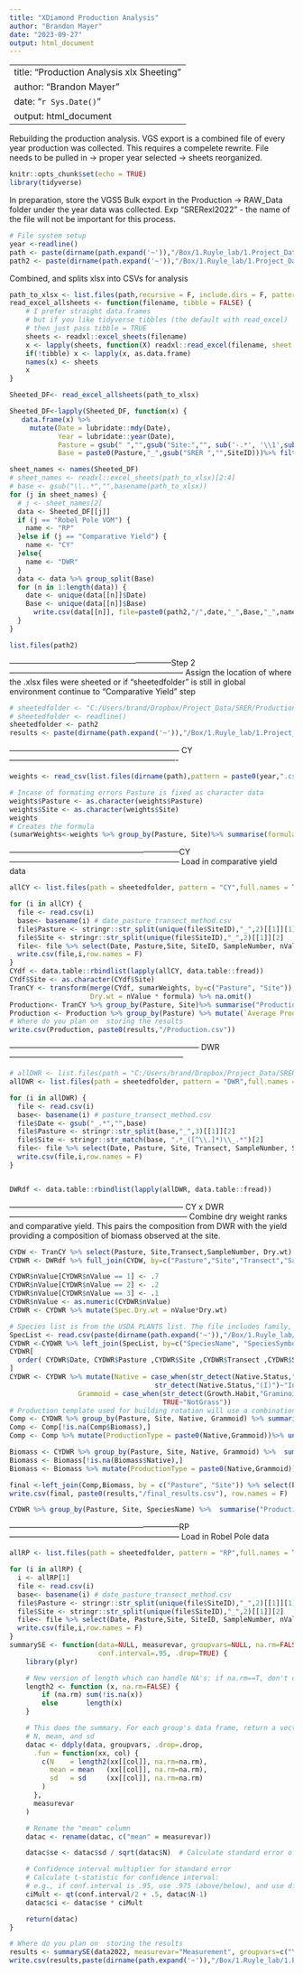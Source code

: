 ```yaml
---
title: "XDiamond Production Analysis"
author: "Brandon Mayer"
date: "2023-09-27"
output: html_document
---
```

---
title: "Production Analysis xlx Sheeting"
author: "Brandon Mayer"
date: "`r Sys.Date()`"
output: html_document
---
Rebuilding the production analysis. VGS export is a combined file of every year production was collected. This requires a compelete rewrite.
File needs to be pulled in -> proper year selected ->  sheets reorganized. 

```r
knitr::opts_chunk$set(echo = TRUE)
library(tidyverse)
```

In preparation, store the VGS5 Bulk export in the Production -> RAW_Data folder under the year data was collected. Exp "SRERexl2022"
  -   the name of the file will not be important for this process. 

```r
# File system setup
year <-readline() 
path <- paste(dirname(path.expand('~')),"/Box/1.Ruyle_lab/1.Project_Data/XDiamond/AZGFD_LandSwap/Data/Production/",year, sep="")
path2 <- paste(dirname(path.expand('~')),"/Box/1.Ruyle_lab/1.Project_Data/XDiamond/AZGFD_LandSwap/Data/Production/", paste0(year,"_sheeted"), sep="");dir.create(path = paste0(path2))

```

Combined, and splits xlsx into CSVs for analysis

```r
path_to_xlsx <- list.files(path,recursive = F, include.dirs = F, pattern = ".xlsx",full.names = T) #[2] 
read_excel_allsheets <- function(filename, tibble = FALSE) {
    # I prefer straight data.frames
    # but if you like tidyverse tibbles (the default with read_excel)
    # then just pass tibble = TRUE
    sheets <- readxl::excel_sheets(filename)
    x <- lapply(sheets, function(X) readxl::read_excel(filename, sheet = X))
    if(!tibble) x <- lapply(x, as.data.frame)
    names(x) <- sheets
    x
}

Sheeted_DF<- read_excel_allsheets(path_to_xlsx)

Sheeted_DF<-lapply(Sheeted_DF, function(x) {  
   data.frame(x) %>%
     mutate(Date = lubridate::mdy(Date), 
            Year = lubridate::year(Date),
            Pasture = gsub(" ","",gsub("Site:","", sub('-.*', '\\1',sub('.*>', '\\1', Ancestry)), fixed = TRUE)),
            Base = paste0(Pasture,"_",gsub("SRER ","",SiteID)))%>% filter(Year == as.numeric(year))})
```


```r

sheet_names <- names(Sheeted_DF)
# sheet_names <- readxl::excel_sheets(path_to_xlsx)[2:4]
# base <- gsub("\\..*","",basename(path_to_xlsx))
for (j in sheet_names) {
  # j <- sheet_names[2]
  data <- Sheeted_DF[[j]]
  if (j == "Robel Pole VOM") {
    name <- "RP"
  }else if (j == "Comparative Yield") {
    name <- "CY"
  }else{
    name <- "DWR"
  }
  data <- data %>% group_split(Base)
  for (n in 1:length(data)) {
    date <- unique(data[[n]]$Date)
    Base <- unique(data[[n]]$Base)
      write.csv(data[[n]], file=paste0(path2,"/",date,"_",Base,"_",name,".csv"))
  }
}

list.files(path2)
```
--------------------------------------------------------------Step 2------------------------------------------------------------------
Assign the location of where the .xlsx files were sheeted or if "sheetedfolder" is still in global environment continue to 
"Comparative Yield" step  

```r
# sheetedfolder <- "C:/Users/brand/Dropbox/Project_Data/SRER/Production/SRER2021_sheeted"
# sheetedfolder <- readline()
sheetedfolder <- path2
results <- paste(dirname(path.expand('~')),"/Box/1.Ruyle_lab/1.Project_Data/XDiamond/AZGFD_LandSwap/Results/Production/", year, sep="");dir.create(path = paste0(results))


```

----------------------------------------------------------------- CY ----------------------------------------------------------------

```r
weights <- read_csv(list.files(dirname(path),pattern = paste0(year,".csv"),full.names = T))

# Incase of formating errors Pasture is fixed as character data
weights$Pasture <- as.character(weights$Pasture) 
weights$Site <- as.character(weights$Site)
weights
# Creates the formula
(sumarWeights<-weights %>% group_by(Pasture, Site)%>% summarise(formula =(lm(c(0,Value)~c(0,BagNum)))$coefficients[-1]));sumarWeights$Site <- as.character(sumarWeights$Site)
```
-----------------------------------------------------------------CY-----------------------------------------------------------------
Load in comparative yield data
```r
allCY <- list.files(path = sheetedfolder, pattern = "CY",full.names = T)

for (i in allCY) {
  file <- read.csv(i)
  base<- basename(i) # date_pasture_transect_method.csv
  file$Pasture <- stringr::str_split(unique(file$SiteID),"_",2)[[1]][1]
  file$Site <- stringr::str_split(unique(file$SiteID),"_",2)[[1]][2]
  file<- file %>% select(Date, Pasture,Site, SiteID, SampleNumber, nValue) # once run all "Rank" columns will be changed in the sheet-ed copies
  write.csv(file,i,row.names = F)
}
CYdf <- data.table::rbindlist(lapply(allCY, data.table::fread))
CYdf$Site <- as.character(CYdf$Site) 
TranCY <- transform(merge(CYdf, sumarWeights, by=c("Pasture", "Site")), 
                    Dry.wt = nValue * formula) %>% na.omit() 
Production<- TranCY %>% group_by(Pasture, Site)%>% summarise("Production_kg/ha" = (mean(Dry.wt)*62.5), "Production_lbs/ac" = (round(mean(Dry.wt)*62.5*.9,digits = 2)))
Production <- Production %>% group_by(Pasture) %>% mutate(`Average Production kg/ha` = mean(`Production_kg/ha`),`Average Production lbs/ac` = mean(`Production_lbs/ac`) )
# Where do you plan on  storing the results 
write.csv(Production, paste0(results,"/Production.csv"))
```
------------------------------------------------------------------------ DWR ------------------------------------------------------------------

```r

# allDWR <- list.files(path = "C:/Users/brand/Dropbox/Project_Data/SRER/Production/SRER2020_sheeted", pattern = "DWR",full.names = T)
allDWR <- list.files(path = sheetedfolder, pattern = "DWR",full.names = T)

for (i in allDWR) {
  file <- read.csv(i)
  base<- basename(i) # pasture_transect_method.csv
  file$Date <- gsub("_.*","",base)
  file$Pasture <- stringr::str_split(base,"_",3)[[1]][2]
  file$Site <- stringr::str_match(base, ".*_([^\\.]*)\\_.*")[2]
  file<- file %>% select(Date, Pasture, Site, Transect, SampleNumber, SpeciesName, SpeciesSymbol, nValue)
  write.csv(file,i,row.names = F)
}


DWRdf <- data.table::rbindlist(lapply(allDWR, data.table::fread))
```
------------------------------------------------------------------ CY x DWR --------------------------------------------------------------------
Combine dry weight ranks and comparative yield. This pairs the composition from DWR with the yield providing a composition of biomass observed at the site. 

```r
CYDW <- TranCY %>% select(Pasture, Site,Transect,SampleNumber, Dry.wt)
CYDWR <- DWRdf %>% full_join(CYDW, by=c("Pasture","Site","Transect","SampleNumber"))

CYDWR$nValue[CYDWR$nValue == 1] <- .7
CYDWR$nValue[CYDWR$nValue == 2] <- .2
CYDWR$nValue[CYDWR$nValue == 3] <- .1
CYDWR$nValue <- as.numeric(CYDWR$nValue)
CYDWR <- CYDWR %>% mutate(Spec.Dry.wt = nValue*Dry.wt)

# Species list is from the USDA PLANTS list. The file includes family, growth habit and whether the species is native. Additional species can be added if they are not present. Follwo path and edit directly into the file if necessary. 
SpecList <- read.csv(paste(dirname(path.expand('~')),"/Box/1.Ruyle_lab/1.Project_Data/Specieslist.csv", sep="")) 
CYDWR <-CYDWR %>% left_join(SpecList, by=c("SpeciesName", "SpeciesSymbol"))
CYDWR[
  order( CYDWR$Date, CYDWR$Pasture ,CYDWR$Site ,CYDWR$Transect ,CYDWR$SampleNumber),
] 
CYDWR <- CYDWR %>% mutate(Native = case_when(str_detect(Native.Status,"(N)")~"Native",
                                    str_detect(Native.Status,"(I)")~"Introduced"),
                 Grammoid = case_when(str_detect(Growth.Habit,"Graminoid")~"Grass",
                                      TRUE~"NotGrass"))
# Production template used for building rotation will use a combination of composition data as well as the literal breakdown of production between each group. 
Comp <- CYDWR %>% group_by(Pasture, Site, Native, Grammoid) %>% summarize(Biomass=sum(Spec.Dry.wt))%>% group_by(Pasture, Site)%>% mutate(Percent = Biomass/sum(Biomass,na.rm = T))
Comp <- Comp[!is.na(Comp$Biomass),]
Comp <- Comp %>% mutate(ProductionType = paste0(Native,Grammoid))%>% ungroup() %>% select(Pasture, Site,ProductionType, Percent)%>% spread(ProductionType, Percent)%>%replace(is.na(.), 0)%>% mutate(TotalPerennialGrassComp = round(IntroducedGrass+NativeGrass,digits = 2),NativeGrass = round(NativeGrass,digits = 2),IntroducedGrass = round(IntroducedGrass,digits = 2)) %>% select(Pasture,Site,TotalPerennialGrassComp,"NativeGrassComp"=NativeGrass,"IntroducedGrassComp" =IntroducedGrass)

Biomass <- CYDWR %>% group_by(Pasture, Site, Native, Grammoid) %>%  summarise("Production_kg/ha" = (sum(Spec.Dry.wt,na.rm = T)/100*62.5), "Production_lbs/ac" = (round(sum(Spec.Dry.wt,na.rm = T)/100*62.5*.9,digits = 2)))
Biomass <- Biomass[!is.na(Biomass$Native),]
Biomass <- Biomass %>% mutate(ProductionType = paste0(Native,Grammoid))%>% ungroup() %>% select(Pasture, Site,ProductionType, `Production_lbs/ac`)%>% spread(ProductionType, `Production_lbs/ac`)%>%replace(is.na(.), 0)%>% mutate(Total = NativeGrass+IntroducedGrass+NativeNotGrass,TotalPPGG=NativeGrass+IntroducedGrass) %>% select(Pasture,Site,"TotalForage"=Total,TotalPPGG,"NativePPGG"=NativeGrass,"IntroducedPPGG"=IntroducedGrass)

final <-left_join(Comp,Biomass, by = c("Pasture", "Site")) %>% select(Pasture, Site, TotalForage,TotalPerennialGrassComp,NativeGrassComp,IntroducedGrassComp,TotalPPGG,NativePPGG,IntroducedPPGG)
write.csv(final, paste0(results,"/final_results.csv"), row.names = F)

CYDWR %>% group_by(Pasture, Site, SpeciesName) %>%  summarise("Production_kg/ha" = (sum(Spec.Dry.wt,na.rm = T)/100*62.5), "Production_lbs/ac" = (round(sum(Spec.Dry.wt,na.rm = T)/100*62.5*.9,digits = 2)))
```
-----------------------------------------------------------------RP-----------------------------------------------------------------
Load in Robel Pole data
```r
allRP <- list.files(path = sheetedfolder, pattern = "RP",full.names = T)

for (i in allRP) {
  i <- allRP[1]
  file <- read.csv(i)
  base<- basename(i) # date_pasture_transect_method.csv
  file$Pasture <- stringr::str_split(unique(file$SiteID),"_",2)[[1]][1]
  file$Site <- stringr::str_split(unique(file$SiteID),"_",2)[[1]][2]
  file<- file %>% select(Date, Pasture,Site, SiteID, SampleNumber, nValue) # once run all "Rank" columns will be changed in the sheet-ed copies
  write.csv(file,i,row.names = F)
}
summarySE <- function(data=NULL, measurevar, groupvars=NULL, na.rm=FALSE,
                      conf.interval=.95, .drop=TRUE) {
    library(plyr)

    # New version of length which can handle NA's: if na.rm==T, don't count them
    length2 <- function (x, na.rm=FALSE) {
        if (na.rm) sum(!is.na(x))
        else       length(x)
    }

    # This does the summary. For each group's data frame, return a vector with
    # N, mean, and sd
    datac <- ddply(data, groupvars, .drop=.drop,
      .fun = function(xx, col) {
        c(N    = length2(xx[[col]], na.rm=na.rm),
          mean = mean   (xx[[col]], na.rm=na.rm),
          sd   = sd     (xx[[col]], na.rm=na.rm)
        )
      },
      measurevar
    )

    # Rename the "mean" column    
    datac <- rename(datac, c("mean" = measurevar))

    datac$se <- datac$sd / sqrt(datac$N)  # Calculate standard error of the mean

    # Confidence interval multiplier for standard error
    # Calculate t-statistic for confidence interval: 
    # e.g., if conf.interval is .95, use .975 (above/below), and use df=N-1
    ciMult <- qt(conf.interval/2 + .5, datac$N-1)
    datac$ci <- datac$se * ciMult

    return(datac)
}

# Where do you plan on  storing the results 
results <- summarySE(data2022, measurevar="Measurement", groupvars=c("Year","Pasture","Site"))
write.csv(results,paste(dirname(path.expand('~')),"/Box/1.Ruyle_lab/1.Project_Data/XDiamond/AZGFD_LandSwap/Results/Structure/",paste0("RP_",year,".csv"), sep=""))
```